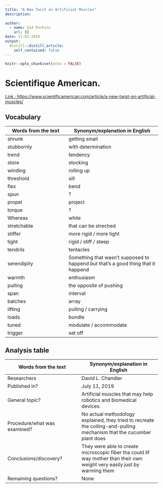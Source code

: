 ```yaml
---
title: "A New Twist on Artificial Muscles"
description: 
  
author: 
  - name: Sid Perkins
    url: {}
date: 11-03-2019
output:
  distill::distill_article:
    self_contained: false
---
```


```r
knitr::opts_chunk$set(echo = FALSE)
```

# Scientifique American.

[Link : https://www.scientificamerican.com/article/a-new-twist-on-artificial-muscles/](https://www.scientificamerican.com/article/a-new-twist-on-artificial-muscles/)

## Vocabulary 

| Words from the text  | Synonym/explanation in English |
| -------------------- | ------------------------------ |
| shrunk               | getting small |
| stubbornly           | with determination |
| trend                | tendency                   |
| store                | stocking                  |
| winding              | rolling up         |
| threshold            | sill        |
| flex                 | bend         |
| spun                 | ?         |
| propel               | project         |
| torque               | ?        |
| Whereas              | while          |
| stretchable          | that can be streched        |
| stiffer              | more rigid / more tight         |
| tight                | rigid / stiff / steep         |
| tendrils             | tentacles         |
| serendipity          | Something that wasn't supposed to happend but that's a good thing that it happend          |
| warmth               | enthusiasm         |
| pulling              | the opposite of pushing         |
| span                 | interval         |
| batches              | array         |
| lifting              | pulling / carrying         |
| loads                | bundle         |
| tuned                | modulate / accommodate         |
| trigger              | set off         |

## Analysis table 

| Words from the text          | Synonym/explanation in English |
| ---------------------------- | ------------------------------ |
| Researchers                  | David L. Chandler                        |
| Published in?                | July 11, 2019                                                        |
| General topic?               | Artificial muscles that may help robotics and biomedical devices.                      |
| Procedure/what was examined? | No actual methodology explained, they tried to recreate the coiling-and-pulling mechanism that the cucumber plant does |
| Conclusions/discovery?       | They were able to create microscopic fiber tha could lif way mother than their own weight very easily just by warming them  |
| Remaining questions?         | None |

